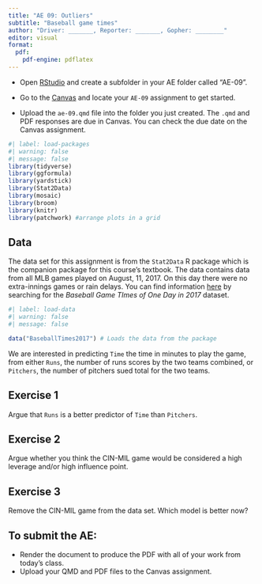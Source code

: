 ```yaml
---
title: "AE 09: Outliers"
subtitle: "Baseball game times"
author: "Driver: _______, Reporter: _______, Gopher: ________"
editor: visual
format: 
  pdf:
    pdf-engine: pdflatex
---
```


::: callout-important
-   Open [RStudio](https://rstudio.collegeofidaho.edu/) and create a subfolder in your AE folder called "AE-09".

-   Go to the [Canvas](https://cofi.instructure.com/courses/15692/assignments/182299) and locate your `AE-09` assignment to get started.

-   Upload the `ae-09.qmd` file into the folder you just created. The `.qmd` and PDF responses are due in Canvas. You can check the due date on the Canvas assignment.
:::

```r
#| label: load-packages
#| warning: false
#| message: false
library(tidyverse)
library(ggformula)
library(yardstick)
library(Stat2Data)
library(mosaic)
library(broom)
library(knitr)
library(patchwork) #arrange plots in a grid
```

## Data

The data set for this assignment is from the `Stat2Data` R package which is the companion package for this course's textbook. The data contains data from all MLB games played on August, 11, 2017. On this day there were no extra-innings games or rain delays. You can find information [here](https://cran.r-project.org/web/packages/Stat2Data/Stat2Data.pdf) by searching for the *Baseball Game TImes of One Day in 2017* dataset.

```r
#| label: load-data
#| warning: false
#| message: false

data("BaseballTimes2017") # Loads the data from the package
```

We are interested in predicting `Time` the time in minutes to play the game, from either `Runs`, the number of runs scores by the two teams combined, or `Pitchers`, the number of pitchers sued total for the two teams.

## Exercise 1

Argue that `Runs` is a better predictor of `Time` than `Pitchers`.

## Exercise 2

Argue whether you think the CIN-MIL game would be considered a high leverage and/or high influence point.

## Exercise 3

Remove the CIN-MIL game from the data set. Which model is better now?

## To submit the AE:

::: callout-important
-   Render the document to produce the PDF with all of your work from today's class.
-   Upload your QMD and PDF files to the Canvas assignment.
:::
